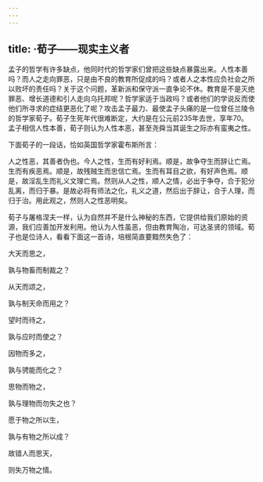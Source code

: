```yaml
---
---
---
```

title: ·荀子——现实主义者
---



孟子的哲学有许多缺点，他同时代的哲学家们曾把这些缺点暴露出来。人性本善吗？而人之走向罪恶，只是由不良的教育所促成的吗？或者人之本性应负社会之所以败坏的责任吗？关于这个问题，革新派和保守派一直争论不休。教育是不是灭绝罪恶、增长道德和引人走向乌托邦呢？哲学家适于当政吗？或者他们的学说反而使他们所寻求的症结更恶化了呢？攻击孟子最力、最使孟子头痛的是一位曾任兰陵令的哲学家荀子。荀子生死年代很难断定，大约是在公元前235年去世，享年70。孟子相信人性本善，荀子则认为人性本恶，甚至尧舜当其诞生之际亦有蛮夷之性。

下面荀子的一段话，恰如英国哲学家霍布斯所言：

人之性恶，其善者伪也。今人之性，生而有好利焉。顺是，故争夺生而辞让亡焉。生而有疾恶焉。顺是，故残贼生而忠信亡焉。生而有耳目之欲，有好声色焉。顺是，故淫乱生而礼义文理亡焉。然则从人之性，顺人之情，必出于争夺，合于犯分乱离，而归于暴。是故必将有师法之化，礼义之道，然后出于辞让，合于人理，而归于治。用此观之，然则人之性恶明矣。



荀子与屠格涅夫一样，认为自然并不是什么神秘的东西，它提供给我们原始的资源，我们应善加开发利用。他认为人性虽恶，但由教育陶冶，可达圣贤的领域。荀子也是位诗人，看看下面这一首诗，培根简直要黯然失色了：

大天而思之，

孰与物畜而制裁之？

从天而颂之，

孰与制天命而用之？

望时而待之，

孰与应时而使之？

因物而多之，

孰与骋能而化之？

思物而物之，

孰与理物而勿失之也？

愿于物之所以生，

孰与有物之所以成？

故错人而思天，

则失万物之情。